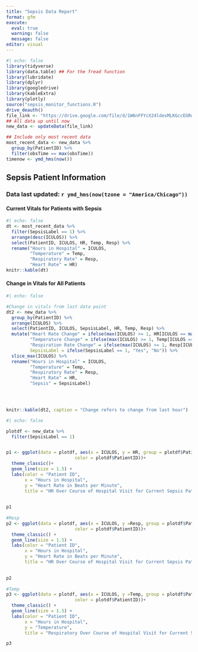 ---
title: "Sepsis Data Report"
format: gfm
execute: 
  eval: true
  warning: false
  message: false
editor: visual
---

```{r}
#| echo: false
library(tidyverse)
library(data.table) ## For the fread function
library(lubridate)
library(dplyr)
library(googledrive)
library(kableExtra)
library(plotly)
source("sepsis_monitor_functions.R")
drive_deauth()
file_link <- "https://drive.google.com/file/d/1W6nFFYcX24ldesMLKGccEGRq-O6Zys7A/view?usp=sharing"
## All data up until now
new_data <- updateData(file_link) 

## Include only most recent data
most_recent_data <- new_data %>%
  group_by(PatientID) %>%
  filter(obsTime == max(obsTime))
timenow <- ymd_hms(now())
```

## Sepsis Patient Information

### Data last updated: `r ymd_hms(now(tzone = "America/Chicago"))`

#### Current Vitals for Patients with Sepsis

```{r}
#| echo: false
dt <- most_recent_data %>%
  filter(SepsisLabel == 1) %>%
  arrange(desc(ICULOS)) %>%
  select(PatientID, ICULOS, HR, Temp, Resp) %>%
  rename("Hours in Hospital" = ICULOS,
         "Temperature" = Temp, 
         "Respiratory Rate" = Resp, 
         "Heart Rate" = HR) 
knitr::kable(dt)


```

#### Change in Vitals for All Patients

```{r}
#| echo: false

#Change in vitals from last data point
dt2 <- new_data %>%
  group_by(PatientID) %>%
  arrange(ICULOS) %>% 
  select(PatientID, ICULOS, SepsisLabel, HR, Temp, Resp) %>%
  mutate("Heart Rate Change" = ifelse(max(ICULOS) >= 1, HR[ICULOS == max(ICULOS)] - HR[ICULOS == max(ICULOS)-1], NA),
         "Temperature Change" = ifelse(max(ICULOS) >= 1, Temp[ICULOS == max(ICULOS)] - Temp[ICULOS == max(ICULOS)-1], NA),
         "Respiration Rate Change" = ifelse(max(ICULOS) >= 1, Resp[ICULOS == max(ICULOS)] - Resp[ICULOS == max(ICULOS)-1], NA),
         SepsisLabel = ifelse(SepsisLabel == 1, "Yes", "No")) %>%
  slice_max(ICULOS) %>%
  rename("Hours in Hospital" = ICULOS,
         "Temperature" = Temp, 
         "Respiratory Rate" = Resp, 
         "Heart Rate" = HR,
         "Sepsis" = SepsisLabel)
  



knitr::kable(dt2, caption = "Change refers to change from last hour")
```

```{r}
#| echo: false

plotdf <- new_data %>%
  filter(SepsisLabel == 1)


p1 <- ggplot(data = plotdf, aes(x = ICULOS, y = HR, group = plotdf$PatientID, 
                          color = plotdf$PatientID))+
  theme_classic()+
  geom_line(size = 1.5) +
  labs(color = "Patient ID",
       x = "Hours in Hospital",
       y = "Heart Rate in Beats per Minute",
       title = "HR Over Course of Hospital Visit for Current Sepsis Patients")

  
p1
  
#Resp
p2 <- ggplot(data = plotdf, aes(x = ICULOS, y =Resp, group = plotdf$PatientID,
                          color = plotdf$PatientID))+
  theme_classic() + 
  geom_line(size = 1.5) +
  labs(color = "Patient ID",
       x = "Hours in Hospital",
       y = "Heart Rate in Beats per Minute",
       title = "HR Over Course of Hospital Visit for Current Sepsis Patients")

  
p2
  
#Temp
p3 <- ggplot(data = plotdf, aes(x = ICULOS, y =Temp, group = plotdf$PatientID,
                          color = plotdf$PatientID))+
  theme_classic() + 
  geom_line(size = 1.5) +
  labs(color = "Patient ID",
       x = "Hours in Hospital",
       y = "Temperature",
       title = "Respiratory Over Course of Hospital Visit for Current Sepsis Patients") 

p3

```
